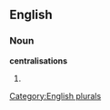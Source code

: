 
==English==

===Noun===
'''centralisations'''

# {{plural of|[[centralisation]]}}

[[Category:English plurals]]